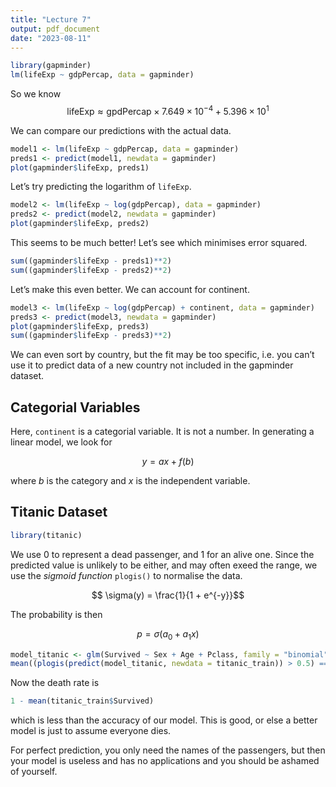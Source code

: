 ```yaml
---
title: "Lecture 7"
output: pdf_document
date: "2023-08-11"
---
```


```r
library(gapminder)
lm(lifeExp ~ gdpPercap, data = gapminder)
```

So we know
$$\text{lifeExp} \approx \text{gpdPercap} \times 7.649 \times 10^{-4} + 5.396 \times 10^1$$

We can compare our predictions with the actual data.

```r
model1 <- lm(lifeExp ~ gdpPercap, data = gapminder)
preds1 <- predict(model1, newdata = gapminder)
plot(gapminder$lifeExp, preds1)
```

Let's try predicting the logarithm of `lifeExp`.

```r
model2 <- lm(lifeExp ~ log(gdpPercap), data = gapminder)
preds2 <- predict(model2, newdata = gapminder)
plot(gapminder$lifeExp, preds2)
```

This seems to be much better! Let's see which minimises error squared.

```r
sum((gapminder$lifeExp - preds1)**2)
sum((gapminder$lifeExp - preds2)**2)
```

Let's make this even better. We can account for continent.

```r
model3 <- lm(lifeExp ~ log(gdpPercap) + continent, data = gapminder)
preds3 <- predict(model3, newdata = gapminder)
plot(gapminder$lifeExp, preds3)
sum((gapminder$lifeExp - preds3)**2)
```

We can even sort by country, but the fit may be too specific, i.e. you can't use it to predict data of a new country not included in the gapminder dataset.

## Categorial Variables

Here, `continent` is a categorial variable. It is not a number. In generating a linear model, we look for

$$y = ax + f(b)$$

where $b$ is the category and $x$ is the independent variable.

## Titanic Dataset

```r
library(titanic)
```

We use 0 to represent a dead passenger, and 1 for an alive one. Since the predicted value is unlikely to be either, and may often exeed the range, we use the *sigmoid function* `plogis()` to normalise the data.

$$ \sigma(y) = \frac{1}{1 + e^{-y}}$$

The probability is then

$$p = \sigma(a_0 + a_1x)$$

```r
model_titanic <- glm(Survived ~ Sex + Age + Pclass, family = "binomial", data = titanic_train)
mean((plogis(predict(model_titanic, newdata = titanic_train)) > 0.5) == titanic_train$Survived, na.rm = TRUE)
```

Now the death rate is

```r
1 - mean(titanic_train$Survived)
```

which is less than the accuracy of our model. This is good, or else a better model is just to assume everyone dies.

For perfect prediction, you only need the names of the passengers, but then your model is useless and has no applications and you should be ashamed of yourself.